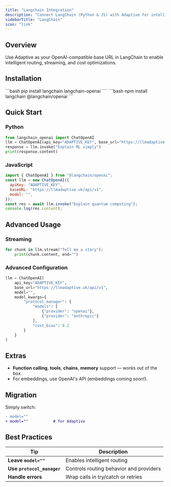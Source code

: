 ```yaml
---
title: "Langchain Integration"
description: "Connect LangChain (Python & JS) with Adaptive for intelligent routing."
sidebarTitle: "LangChain"
icon: "link"
---
```


## Overview

Use Adaptive as your OpenAI-compatible base URL in LangChain to enable intelligent routing, streaming, and cost optimizations.

## Installation

<Tabs>
<Tab title="Python">
```bash
pip install langchain langchain-openai
````

</Tab>
<Tab title="JavaScript">
```bash
npm install langchain @langchain/openai
```
</Tab>
</Tabs>

## Quick Start

### Python

```python
from langchain_openai import ChatOpenAI
llm = ChatOpenAI(api_key="ADAPTIVE_KEY", base_url="https://llmadaptive.uk/api/v1", model="")
response = llm.invoke("Explain ML simply")
print(response.content)
```

### JavaScript

```js
import { ChatOpenAI } from "@langchain/openai";
const llm = new ChatOpenAI({
  apiKey: "ADAPTIVE_KEY",
  baseURL: "https://llmadaptive.uk/api/v1",
  model: "",
});
const res = await llm.invoke("Explain quantum computing");
console.log(res.content);
```

## Advanced Usage

### Streaming

```python
for chunk in llm.stream("Tell me a story"):
    print(chunk.content, end="")
```

### Advanced Configuration

```python
llm = ChatOpenAI(
    api_key="ADAPTIVE_KEY",
    base_url="https://llmadaptive.uk/api/v1",
    model="",
    model_kwargs={
        "protocol_manager": {
            "models": [
                {"provider": "openai"},
                {"provider": "anthropic"}
            ],
            "cost_bias": 0.2
        }
    }
)
```

## Extras

- **Function calling**, **tools**, **chains**, **memory** support — works out of the box.
- For embeddings, use OpenAI's API (embeddings coming soon!).

## Migration

Simply switch:

```diff
- model=""
+ model=""           # for Adaptive
```

## Best Practices

| Tip                            | Description                           |
| ------------------------------ | ------------------------------------- |
| **Leave `model=""`**           | Enables intelligent routing           |
| **Use `protocol_manager`** | Controls routing behavior and providers |
| **Handle errors**              | Wrap calls in try/catch or retries    |

